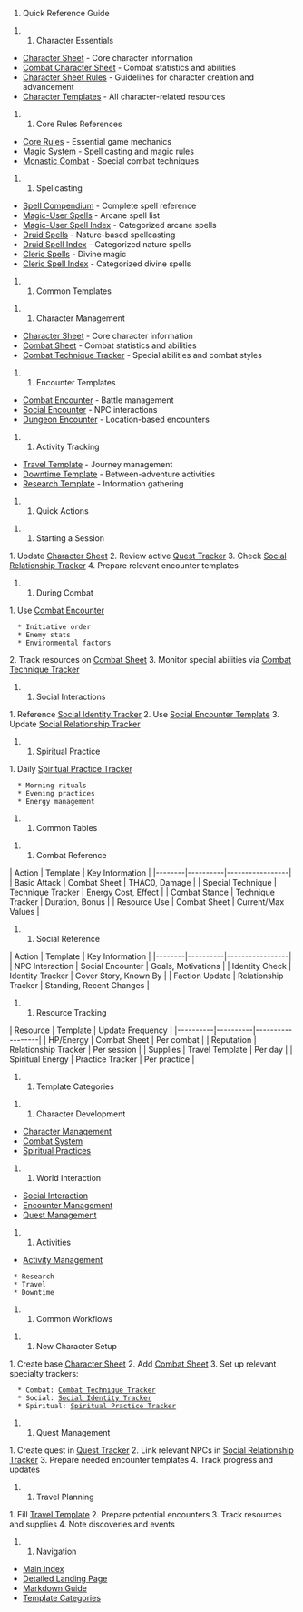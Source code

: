# Quick Reference Guide

## Character Essentials
* [[templates/character/character_sheet|Character Sheet]] - Core character information
* [[templates/character/combat_character_sheet|Combat Character Sheet]] - Combat statistics and abilities
* [[rules/updated-character-sheet|Character Sheet Rules]] - Guidelines for character creation and advancement
* [[templates/character/index|Character Templates]] - All character-related resources

## Core Rules References
* [[rules/core_rules|Core Rules]] - Essential game mechanics
* [[rules/magic_system|Magic System]] - Spell casting and magic rules
* [[rules/monastic-combat|Monastic Combat]] - Special combat techniques

## Spellcasting
* [[spells/index|Spell Compendium]] - Complete spell reference
* [[spells/magic_user_spells|Magic-User Spells]] - Arcane spell list
* [[spells/magic-user/index|Magic-User Spell Index]] - Categorized arcane spells
* [[spells/druid_spells|Druid Spells]] - Nature-based spellcasting
* [[spells/druid/index|Druid Spell Index]] - Categorized nature spells
* [[spells/cleric_spells|Cleric Spells]] - Divine magic
* [[spells/cleric/index|Cleric Spell Index]] - Categorized divine spells

## Common Templates

### Character Management
* [[templates/character/character_sheet|Character Sheet]] - Core character information
* [[templates/character/combat_character_sheet|Combat Sheet]] - Combat statistics and abilities
* [[templates/combat/combat_technique_tracker|Combat Technique Tracker]] - Special abilities and combat styles

### Encounter Templates
* [[templates/encounters/combat_encounter_template|Combat Encounter]] - Battle management
* [[templates/social/social_encounter_template|Social Encounter]] - NPC interactions
* [[templates/encounters/dungeon_encounter_template|Dungeon Encounter]] - Location-based encounters

### Activity Tracking
* [[templates/activities/travel_template|Travel Template]] - Journey management
* [[templates/activities/downtime_template|Downtime Template]] - Between-adventure activities
* [[templates/activities/research_template|Research Template]] - Information gathering

## Quick Actions

### Starting a Session
1. Update [[templates/character/character_sheet|Character Sheet]]
2. Review active [[templates/quests/quest_tracker_template|Quest Tracker]]
3. Check [[templates/social/social_relationship_tracker|Social Relationship Tracker]]
4. Prepare relevant encounter templates

### During Combat
1. Use [[templates/encounters/combat_encounter_template|Combat Encounter]]
   * Initiative order
   * Enemy stats
   * Environmental factors
2. Track resources on [[templates/character/combat_character_sheet|Combat Sheet]]
3. Monitor special abilities via [[templates/combat/combat_technique_tracker|Combat Technique Tracker]]

### Social Interactions
1. Reference [[templates/social/social_identity_tracker|Social Identity Tracker]]
2. Use [[templates/social/social_encounter_template|Social Encounter Template]]
3. Update [[templates/social/social_relationship_tracker|Social Relationship Tracker]]

### Spiritual Practice
1. Daily [[templates/spiritual/spiritual_practice_tracker|Spiritual Practice Tracker]]
   * Morning rituals
   * Evening practices
   * Energy management

## Common Tables

### Combat Reference
| Action | Template | Key Information |
|--------|----------|-----------------|
| Basic Attack | Combat Sheet | THAC0, Damage |
| Special Technique | Technique Tracker | Energy Cost, Effect |
| Combat Stance | Technique Tracker | Duration, Bonus |
| Resource Use | Combat Sheet | Current/Max Values |

### Social Reference
| Action | Template | Key Information |
|--------|----------|-----------------|
| NPC Interaction | Social Encounter | Goals, Motivations |
| Identity Check | Identity Tracker | Cover Story, Known By |
| Faction Update | Relationship Tracker | Standing, Recent Changes |

### Resource Tracking
| Resource | Template | Update Frequency |
|----------|----------|------------------|
| HP/Energy | Combat Sheet | Per combat |
| Reputation | Relationship Tracker | Per session |
| Supplies | Travel Template | Per day |
| Spiritual Energy | Practice Tracker | Per practice |

## Template Categories

### Character Development
* [[templates/character/index|Character Management]]
* [[templates/combat/index|Combat System]]
* [[templates/spiritual/index|Spiritual Practices]]

### World Interaction
* [[templates/social/index|Social Interaction]]
* [[templates/encounters/index|Encounter Management]]
* [[templates/quests/index|Quest Management]]

### Activities
* [[templates/activities/index|Activity Management]]
  * Research
  * Travel
  * Downtime

## Common Workflows

### New Character Setup
1. Create base [[templates/character/character_sheet|Character Sheet]]
2. Add [[templates/character/combat_character_sheet|Combat Sheet]]
3. Set up relevant specialty trackers:
   * Combat: [[templates/combat/combat_technique_tracker|Combat Technique Tracker]]
   * Social: [[templates/social/social_identity_tracker|Social Identity Tracker]]
   * Spiritual: [[templates/spiritual/spiritual_practice_tracker|Spiritual Practice Tracker]]

### Quest Management
1. Create quest in [[templates/quests/quest_tracker_template|Quest Tracker]]
2. Link relevant NPCs in [[templates/social/social_relationship_tracker|Social Relationship Tracker]]
3. Prepare needed encounter templates
4. Track progress and updates

### Travel Planning
1. Fill [[templates/activities/travel_template|Travel Template]]
2. Prepare potential encounters
3. Track resources and supplies
4. Note discoveries and events

## Navigation
* [[Main_Page|Main Index]]
* [[landing_page|Detailed Landing Page]]
* [[guides/markdown_to_mediawiki_guide|Markdown Guide]]
* [[templates/index|Template Categories]] 